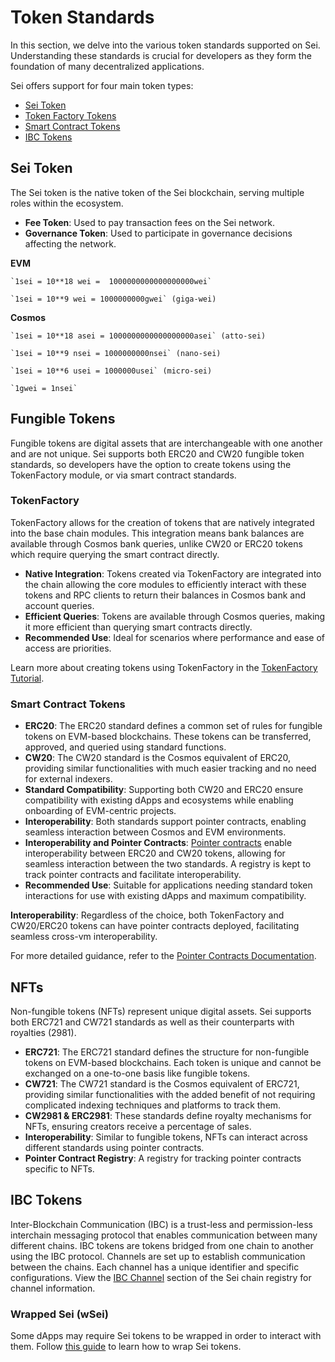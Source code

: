 
# Token Standards

In this section, we delve into the various token standards supported on Sei.
Understanding these standards is crucial for developers as they form the
foundation of many decentralized applications.

Sei offers support for four main token types:

- [Sei Token](#sei-token)
- [Token Factory Tokens](#tokenfactory)
- [Smart Contract Tokens](#smart-contract-tokens)
- [IBC Tokens](#ibc-tokens)

## **Sei Token**

The Sei token is the native token of the Sei blockchain, serving multiple roles
within the ecosystem.

- **Fee Token**: Used to pay transaction fees on the Sei network.
- **Governance Token**: Used to participate in governance decisions affecting
  the network.

**EVM**

    `1sei = 10**18 wei =  1000000000000000000wei`

    `1sei = 10**9 wei = 1000000000gwei` (giga-wei)

**Cosmos**

    `1sei = 10**18 asei = 1000000000000000000asei` (atto-sei)

    `1sei = 10**9 nsei = 1000000000nsei` (nano-sei)

    `1sei = 10**6 usei = 1000000usei` (micro-sei)

    `1gwei = 1nsei`

## **Fungible Tokens**

Fungible tokens are digital assets that are interchangeable with one another and
are not unique. Sei supports both ERC20 and CW20 fungible token standards, so
developers have the option to create tokens using the TokenFactory module, or via
smart contract standards.

### TokenFactory

TokenFactory allows for the creation of tokens that are natively integrated into
the base chain modules. This integration means bank balances are available
through Cosmos bank queries, unlike CW20 or ERC20 tokens which require querying
the smart contract directly.

- **Native Integration**: Tokens created via TokenFactory are integrated into
  the chain allowing the core modules to efficiently interact with these tokens
  and RPC clients to return their balances in Cosmos bank and account queries.
- **Efficient Queries**: Tokens are available through Cosmos queries, making it
  more efficient than querying smart contracts directly.
- **Recommended Use**: Ideal for scenarios where performance and ease of access
  are priorities.

Learn more about creating tokens using TokenFactory in the
[TokenFactory Tutorial](/cosmos-sdk/tokenfactory-tutorial).

### Smart Contract Tokens

- **ERC20**: The ERC20 standard defines a common set of rules for fungible
  tokens on EVM-based blockchains. These tokens can be transferred, approved,
  and queried using standard functions.
- **CW20**: The CW20 standard is the Cosmos equivalent of ERC20, providing similar
  functionalities with much easier tracking and no need for external indexers.
- **Standard Compatibility**: Supporting both CW20 and ERC20 ensure
  compatibility with existing dApps and ecosystems while enabling onboarding of
  EVM-centric projects.
- **Interoperability**: Both standards support pointer contracts, enabling
  seamless interaction between Cosmos and EVM environments.
- **Interoperability and Pointer Contracts**:
  [Pointer contracts](/learn/pointers) enable interoperability
  between ERC20 and CW20 tokens, allowing for seamless interaction between the
  two standards. A registry is kept to track pointer contracts and facilitate
  interoperability.
- **Recommended Use**: Suitable for applications needing standard token
  interactions for use with existing dApps and maximum compatibility.

<Callout>
<b>Interoperability</b>: Regardless of the choice, both TokenFactory and CW20/ERC20 tokens can have pointer contracts deployed, facilitating seamless cross-vm interoperability.

For more detailed guidance, refer to the
[Pointer Contracts Documentation](/learn/pointers).

</Callout>

## **NFTs**

Non-fungible tokens (NFTs) represent unique digital assets. Sei supports both
ERC721 and CW721 standards as well as their counterparts with royalties (2981).

- **ERC721**: The ERC721 standard defines the structure for non-fungible tokens
  on EVM-based blockchains. Each token is unique and cannot be exchanged on a
  one-to-one basis like fungible tokens.
- **CW721**: The CW721 standard is the Cosmos equivalent of ERC721, providing
  similar functionalities with the added benefit of not requiring complicated
  indexing techniques and platforms to track them.
- **CW2981 & ERC2981**: These standards define royalty mechanisms for NFTs,
  ensuring creators receive a percentage of sales.
- **Interoperability**: Similar to fungible tokens, NFTs can interact across
  different standards using pointer contracts.
- **Pointer Contract Registry**: A registry for tracking pointer contracts
  specific to NFTs.

## **IBC Tokens**

Inter-Blockchain Communication (IBC) is a trust-less and permission-less interchain
messaging protocol that enables communication between many different chains. IBC
tokens are tokens bridged from one chain to another using the IBC protocol.
Channels are set up to establish communication between the chains. Each channel
has a unique identifier and specific configurations. View the
[IBC Channel](https://github.com/sei-protocol/chain-registry/blob/main/ibc_info.json)
section of the Sei chain registry for channel information.

### **Wrapped Sei (wSei)**

Some dApps may require Sei tokens to be wrapped in order to interact with them. Follow [this guide](/learn/wrapped-sei) to learn how to wrap Sei tokens.
